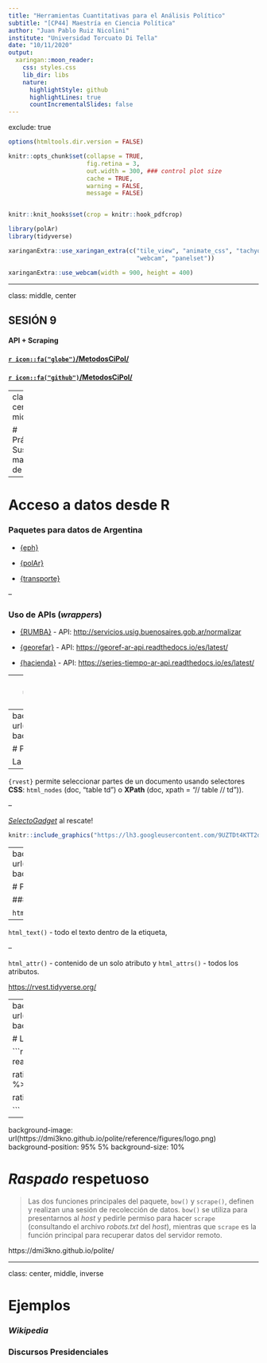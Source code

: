 ```yaml
---
title: "Herramientas Cuantitativas para el Análisis Político"
subtitle: "[CP44] Maestría en Ciencia Política"
author: "Juan Pablo Ruiz Nicolini"
institute: "Universidad Torcuato Di Tella"
date: "10/11/2020"
output:
  xaringan::moon_reader:
    css: styles.css
    lib_dir: libs
    nature:
      highlightStyle: github
      highlightLines: true
      countIncrementalSlides: false
---
```


exclude: true

```r
options(htmltools.dir.version = FALSE)

knitr::opts_chunk$set(collapse = TRUE,
                      fig.retina = 3,
                      out.width = 300, ### control plot size
                      cache = TRUE,
                      warning = FALSE,
                      message = FALSE)


knitr::knit_hooks$set(crop = knitr::hook_pdfcrop)

library(polAr)
library(tidyverse)

```


```r
xaringanExtra::use_xaringan_extra(c("tile_view", "animate_css", "tachyons",
                                    "webcam", "panelset"))

xaringanExtra::use_webcam(width = 900, height = 400)
```



---

class: middle, center


## SESIÓN 9
#### API + Scraping



#### [`r icon::fa("globe")`/MetodosCiPol/](https://tuqmano.github.io/MetodosCiPol/)

#### [`r icon::fa("github")`/MetodosCiPol/](https://github.com/TuQmano/MetodosCiPol)

---
class:  center, middle

# Práctica: Sus mapas de `polAr` 


---

# Acceso a datos desde R

### Paquetes para datos de Argentina

* [{eph}](https://holatam.github.io/eph/)

* [{polAr}]()

* [{transporte}](https://github.com/juanifulponi/transporteAR)

--

### Uso de APIs (_wrappers_)

* [{RUMBA}](https://github.com/bitsandbricks/RUMBA) - API: <http://servicios.usig.buenosaires.gob.ar/normalizar>

* [{georefar}](https://github.com/pdelboca/georefar) - API: <https://georef-ar-api.readthedocs.io/es/latest/>

* [{hacienda}](https://github.com/fmgarciadiaz/PortalHacienda-CRAN) - API: <https://series-tiempo-ar-api.readthedocs.io/es/latest/>

---
background-image: url(https://docs.ropensci.org/rtweet/reference/figures/logo.png)
background-position: 95% 5%
background-size: 10%

https://docs.ropensci.org/rtweet/

# Live Scraping 
## #MetodosCiPol

```r
library(rtweet )

rtweet::search_tweets("MetodosCiPol")


```





---
background-image: url(https://github.com/tidyverse/rvest/raw/master/man/figures/logo.png)
background-position: 95% 5%
background-size: 10%

# Primeros pasos _rascando_ datos


La magina comienza con `read_html()`

--

`{rvest}` permite seleccionar partes de un documento usando selectores **CSS**: `html_nodes` (doc, "table td") o  **XPath**  (doc, xpath = "// table // td")).

--

*[SelectoGadget](https://lh3.googleusercontent.com/9UZTDt4KTT2dfX9GbHxV5me2fpWl7ObWM7BuckxN20kwBLb7o_shpvQ_-UGUsXBP-NabsQtX9w=w128-h128-e365-rj-sc0x00ffffff)* al rescate!

```r
knitr::include_graphics("https://lh3.googleusercontent.com/9UZTDt4KTT2dfX9GbHxV5me2fpWl7ObWM7BuckxN20kwBLb7o_shpvQ_-UGUsXBP-NabsQtX9w=w128-h128-e365-rj-sc0x00ffffff")

```

---
background-image: url(https://github.com/tidyverse/rvest/raw/master/man/figures/logo.png)
background-position: 95% 5%
background-size: 10%

# Primeros pasos _rascando_ datos


### Extraer componentes:

 `html_name()`- el nombre de la etiqueta, 
 
--
 
 `html_text()` - todo el texto dentro de la etiqueta,
 
--
 
 `html_attr()` - contenido de un solo atributo y `html_attrs()` - todos los atributos.


<https://rvest.tidyverse.org/>


---
background-image: url(https://github.com/tidyverse/rvest/raw/master/man/figures/logo.png)
background-position: 95% 5%
background-size: 10%


# La Historia Oficial

```r

library(rvest)
lego_movie <- read_html("https://www.imdb.com/title/tt0089276/")

rating <- lego_movie %>%
  html_nodes("strong span") %>%
  html_text() %>%
  as.numeric()

rating

```


---

background-image: url(https://dmi3kno.github.io/polite/reference/figures/logo.png)
background-position: 95% 5%
background-size: 10%

# _Raspado_ respetuoso

>Las dos funciones principales del paquete, `bow()` y `scrape()`, definen y realizan una sesión de recolección de datos. `bow()` se utiliza para presentarnos al *host* y pedirle permiso para hacer `scrape` (consultando el archivo *robots.txt* del *host*), mientras que `scrape` es la función principal para recuperar datos del servidor remoto.

https://dmi3kno.github.io/polite/



---

class: center, middle, inverse

# Ejemplos

### _Wikipedia_

### Discursos Presidenciales

